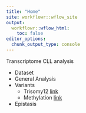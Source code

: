 ```yaml
---
title: "Home"
site: workflowr::wflow_site
output:
  workflowr::wflow_html:
    toc: false
editor_options:
  chunk_output_type: console
---
```


Transcriptome CLL analysis

* Dataset
* General Analysis
* Variants
  + Trisomy12 [link](trisomy12.html)
  + Methylation [link](methylation_groups.html)
* Epistasis

